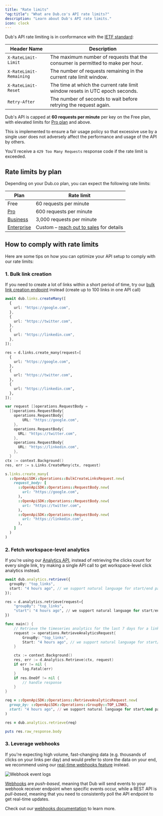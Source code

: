 ```yaml
---
title: "Rate limits"
"og:title": "What are Dub.co's API rate limits?"
description: "Learn about Dub's API rate limits."
icon: clock
---
```


Dub's API rate limiting is in conformance with the [IETF standard](https://datatracker.ietf.org/doc/html/draft-ietf-httpapi-ratelimit-headers):

| Header Name             | Description                                                                     |
| ----------------------- | ------------------------------------------------------------------------------- |
| `X-RateLimit-Limit`     | The maximum number of requests that the consumer is permitted to make per hour. |
| `X-RateLimit-Remaining` | The number of requests remaining in the current rate limit window.              |
| `X-RateLimit-Reset`     | The time at which the current rate limit window resets in UTC epoch seconds.    |
| `Retry-After`           | The number of seconds to wait before retrying the request again.                |

Dub's API is capped at **60 requests per minute** per key on the Free plan, with elevated limits for [Pro plan](https://dub.co/help/article/pro-plan) and above.

This is implemented to ensure a fair usage policy so that excessive use by a single user does not adversely affect the performance and usage of the API by others.

You'll receive a `429 Too Many Requests` response code if the rate limit is exceeded.

## Rate limits by plan

Depending on your Dub.co plan, you can expect the following rate limits:

| Plan                                                  | Rate limit                                                           |
| ----------------------------------------------------- | -------------------------------------------------------------------- |
| Free                                                  | 60 requests per minute                                               |
| [Pro](https://dub.co/help/article/pro-plan)           | 600 requests per minute                                              |
| [Business](https://dub.co/help/article/business-plan) | 3,000 requests per minute                                            |
| [Enterprise](https://dub.co/enterprise)               | Custom – [reach out to sales](https://dub.co/enterprise) for details |

## How to comply with rate limits

Here are some tips on how you can optimize your API setup to comply with our rate limits:

### 1. Bulk link creation

If you need to create a lot of links within a short period of time, try our [bulk link creation endpoint](/api-reference/endpoint/bulk-create-links) instead (create up to 100 links in one API call)

<CodeGroup>

```typescript TypeScript
await dub.links.createMany([
  {
    url: "https://google.com",
  },
  {
    url: "https://twitter.com",
  },
  {
    url: "https://linkedin.com",
  },
]);
```

```python Python
res = d.links.create_many(request=[
  {
    url: "https://google.com",
  },
  {
    url: "https://twitter.com",
  },
  {
    url: "https://linkedin.com",
  },
]);
```

```go Go
var request []operations.RequestBody =
  []operations.RequestBody{
    operations.RequestBody{
        URL: "https://google.com",
    },
    operations.RequestBody{
      URL: "https://twitter.com",
    },
    operations.RequestBody{
      URL: "https://linkedin.com",
    },
  }
ctx := context.Background()
res, err := s.Links.CreateMany(ctx, request)
```

```ruby Ruby
s.links.create_many(
  ::OpenApiSDK::Operations::BulkCreateLinksRequest.new(
    request_body: [
      ::OpenApiSDK::Operations::RequestBody.new(
        url: "https://google.com",
      ),
      ::OpenApiSDK::Operations::RequestBody.new(
        url: "https://twitter.com",
      ),
      ::OpenApiSDK::Operations::RequestBody.new(
        url: "https://linkedin.com",
      ),
    ]
  )
)
```

</CodeGroup>
    
### 2. Fetch workspace-level analytics

If you're using our [Analytics API](/api-reference/endpoint/retrieve-analytics), instead of retrieving the clicks count for every single link, try making a single API call to get workspace-level click analytics instead.

<CodeGroup>

```typescript TypeScript
await dub.analytics.retrieve({
  groupBy: "top_links",
  start: "4 hours ago", // we support natural language for start/end params
});
```

```python Python
res = d.analytics.retrieve(request={
    "groupBy": "top_links",
    "start": "4 hours ago", // we support natural language for start/end params
})
```

```go Go
func main() {
	// Retrieve the timeseries analytics for the last 7 days for a link
	request := operations.RetrieveAnalyticsRequest{
        GroupBy: "top_links",
        Start: "4 hours ago", // we support natural language for start/end params
	}

	ctx := context.Background()
	res, err := d.Analytics.Retrieve(ctx, request)
	if err != nil {
		log.Fatal(err)
	}
	if res.OneOf != nil {
		// handle response
	}
}
```

```ruby Ruby
req = ::OpenApiSDK::Operations::RetrieveAnalyticsRequest.new(
  group_by: ::OpenApiSDK::Operations::GroupBy::TOP_LINKS,
  start: "4 hours ago", // we support natural language for start/end params
)

res = dub.analytics.retrieve(req)

puts res.raw_response.body
```

</CodeGroup>

### 3. Leverage webhooks

If you're expecting high volume, fast-changing data (e.g. thousands of clicks on your links per day) and would prefer to store the data on your end, we recommend using our [real-time webhooks feature](https://dub.co/blog/introducing-webhooks) instead.

<Frame>
  <img
    src="https://assets.dub.co/blog/webhook-event-logs.jpg"
    alt="Webhook event logs"
  />
</Frame>

[Webhooks](/concepts/webhooks/introduction) are _push-based_, meaning that Dub will send events to your webhook receiver endpoint when specific events occur, while a REST API is _pull-based_, meaning that you need to consistently poll the API endpoint to get real-time updates.

Check out our [webhooks documentation](/concepts/webhooks/introduction) to learn more.
